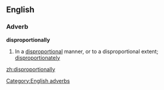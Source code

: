 ==English==

===Adverb===
'''disproportionally'''

# In a [[disproportional]] manner, or to a disproportional extent; [[disproportionately]]

[[Category:English adverbs]]

[[zh:disproportionally]]